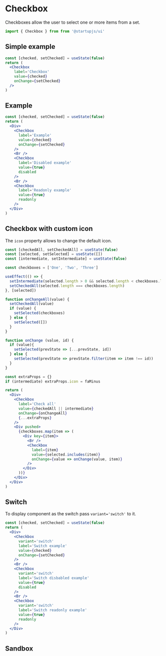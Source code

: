 
# Checkbox

Checkboxes allow the user to select one or more items from a set.

```jsx
import { Checkbox } from from '@startupjs/ui'
```

## Simple example

```jsx example
const [checked, setChecked] = useState(false)
return (
  <Checkbox
    label='Checkbox'
    value={checked}
    onChange={setChecked}
  />
)
```

## Example

```jsx example
const [checked, setChecked] = useState(false)
return (
  <Div>
    <Checkbox
      label='Example'
      value={checked}
      onChange={setChecked}
    />
    <Br />
    <Checkbox
      label='Disabled example'
      value={true}
      disabled
    />
    <Br />
    <Checkbox
      label='Readonly example'
      value={true}
      readonly
    />
  </Div>
)
```

## Checkbox with custom icon

The `icon` property allows to change the default icon.

```jsx example
const [checkedAll, setCheckedAll] = useState(false)
const [selected, setSelected] = useState([])
const [intermediate, setIntermediate] = useState(false)

const checkboxes = ['One', 'Two', 'Three']

useEffect(() => {
  setIntermediate(selected.length > 0 && selected.length < checkboxes.length)
  setCheckedAll(selected.length === checkboxes.length)
}, [selected])

function onChangeAll(value) {
  setCheckedAll(value)
  if (value) {
    setSelected(checkboxes)
  } else {
    setSelected([])
  }
}

function onChange (value, id) {
  if (value){
    setSelected(prevState => [...prevState, id])
  } else {
    setSelected(prevState => prevState.filter(item => item !== id))
  }
}

const extraProps = {}
if (intermediate) extraProps.icon = faMinus

return (
  <Div>
    <Checkbox
      label='Check all'
      value={checkedAll || intermediate}
      onChange={onChangeAll}
      {...extraProps}
    />
    <Div pushed>
      {checkboxes.map(item => (
        <Div key={item}>
          <Br />
          <Checkbox
            label={item}
            value={selected.includes(item)}
            onChange={value => onChange(value, item)}
          />
        </Div>
      ))}
    </Div>
  </Div>
)
```

## Switch

To display component as the switch pass `variant='switch'` to it.

```jsx example
const [checked, setChecked] = useState(false)
return (
  <Div>
    <Checkbox
      variant='switch'
      label='Switch example'
      value={checked}
      onChange={setChecked}
    />
    <Br />
    <Checkbox
      variant='switch'
      label='Switch disbabled example'
      value={true}
      disabled
    />
    <Br />
    <Checkbox
      variant='switch'
      label='Switch readonly example'
      value={true}
      readonly
    />
  </Div>
)
```

## Sandbox

<Sandbox Component={Checkbox} />

